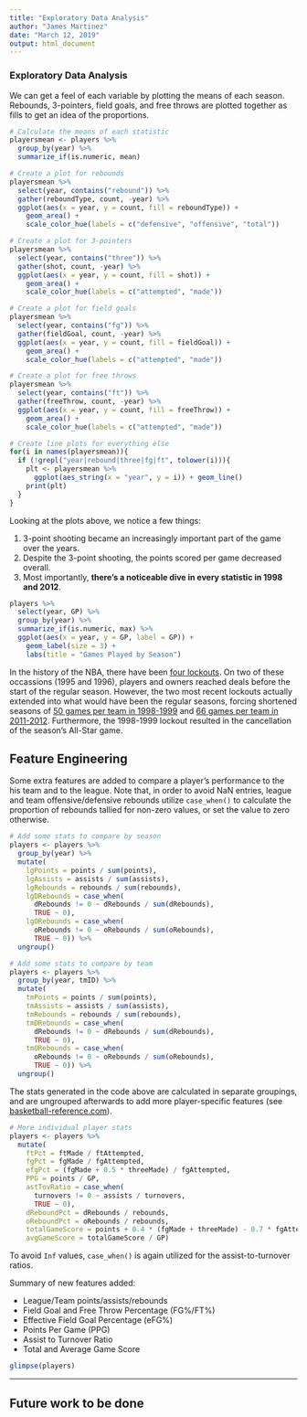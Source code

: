 ---
title: "Exploratory Data Analysis"
author: "James Martinez"
date: "March 12, 2019"
output: html_document
---

### Exploratory Data Analysis

We can get a feel of each variable by plotting the means of each season. Rebounds, 3-pointers, field goals, and free throws are plotted together as fills to get an idea of the proportions. 

```{r}
# Calculate the means of each statistic
playersmean <- players %>%
  group_by(year) %>% 
  summarize_if(is.numeric, mean)

# Create a plot for rebounds
playersmean %>% 
  select(year, contains("rebound")) %>% 
  gather(reboundType, count, -year) %>% 
  ggplot(aes(x = year, y = count, fill = reboundType)) + 
    geom_area() +
    scale_color_hue(labels = c("defensive", "offensive", "total"))

# Create a plot for 3-pointers
playersmean %>% 
  select(year, contains("three")) %>% 
  gather(shot, count, -year) %>% 
  ggplot(aes(x = year, y = count, fill = shot)) + 
    geom_area() +
    scale_color_hue(labels = c("attempted", "made"))

# Create a plot for field goals
playersmean %>% 
  select(year, contains("fg")) %>% 
  gather(fieldGoal, count, -year) %>% 
  ggplot(aes(x = year, y = count, fill = fieldGoal)) + 
    geom_area() +
    scale_color_hue(labels = c("attempted", "made"))

# Create a plot for free throws
playersmean %>% 
  select(year, contains("ft")) %>% 
  gather(freeThrow, count, -year) %>% 
  ggplot(aes(x = year, y = count, fill = freeThrow)) + 
    geom_area() +
    scale_color_hue(labels = c("attempted", "made"))

# Create line plots for everything else
for(i in names(playersmean)){
  if (!grepl("year|rebound|three|fg|ft", tolower(i))){
    plt <- playersmean %>% 
      ggplot(aes_string(x = "year", y = i)) + geom_line()
    print(plt)
  }
}

```

Looking at the plots above, we notice a few things:

1. 3-point shooting became an increasingly important part of the game over the years.
2. Despite the 3-point shooting, the points scored per game decreased overall.
3. Most importantly, **there's a noticeable dive in every statistic in 1998 and 2012**.


```{r}
players %>% 
  select(year, GP) %>% 
  group_by(year) %>% 
  summarize_if(is.numeric, max) %>% 
  ggplot(aes(x = year, y = GP, label = GP)) +
    geom_label(size = 3) +
    labs(title = "Games Played by Season")
```

In the history of the NBA, there have been [four lockouts](https://en.wikipedia.org/wiki/NBA_lockout). On two of these occassions (1995 and 1996), players and owners reached deals before the start of the regular season. However, the two most recent lockouts actually extended into what would have been the regular seasons, forcing shortened seasons of [50 games per team in 1998-1999](https://en.wikipedia.org/wiki/1998%E2%80%9399_NBA_lockout) and [66 games per team in 2011-2012](https://en.wikipedia.org/wiki/2011_NBA_lockout). Furthermore, the 1998-1999 lockout resulted in the cancellation of the season's All-Star game. 

## Feature Engineering

Some extra features are added to compare a player's performance to the his team and to the league. Note that, in order to avoid NaN entries, league and team offensive/defensive rebounds utilize `case_when()` to calculate the proportion of rebounds tallied for non-zero values, or set the value to zero otherwise.

```{r}
# Add some stats to compare by season
players <- players %>% 
  group_by(year) %>% 
  mutate(
    lgPoints = points / sum(points),
    lgAssists = assists / sum(assists),
    lgRebounds = rebounds / sum(rebounds),
    lgDRebounds = case_when(
      dRebounds != 0 ~ dRebounds / sum(dRebounds),
      TRUE ~ 0),
    lgORebounds = case_when(
      oRebounds != 0 ~ oRebounds / sum(oRebounds),
      TRUE ~ 0)) %>% 
  ungroup()

# Add some stats to compare by team
players <- players %>% 
  group_by(year, tmID) %>% 
  mutate(
    tmPoints = points / sum(points),
    tmAssists = assists / sum(assists),
    tmRebounds = rebounds / sum(rebounds),
    tmDRebounds = case_when(
      dRebounds != 0 ~ dRebounds / sum(dRebounds),
      TRUE ~ 0),
    tmORebounds = case_when(
      oRebounds != 0 ~ oRebounds / sum(oRebounds),
      TRUE ~ 0)) %>% 
  ungroup()
```

The stats generated in the code above are calculated in separate groupings, and are ungrouped afterwards to add more player-specific features (see [basketball-reference.com](https://www.basketball-reference.com/about/glossary.html#mp)). 

```{r}
# More individual player stats
players <- players %>% 
  mutate(
    ftPct = ftMade / ftAttempted,
    fgPct = fgMade / fgAttempted,
    efgPct = (fgMade + 0.5 * threeMade) / fgAttempted,
    PPG = points / GP,
    astTovRatio = case_when(
      turnovers != 0 ~ assists / turnovers,
      TRUE ~ 0),
    dReboundPct = dRebounds / rebounds,
    oReboundPct = oRebounds / rebounds,
    totalGameScore = points + 0.4 * (fgMade + threeMade) - 0.7 * fgAttempted - 0.4 * (ftAttempted - ftMade) + 0.7 * oRebounds + 0.3 * dRebounds + steals + 0.7 * assists + 0.7 * blocks - 0.4 * PF - turnovers,
    avgGameScore = totalGameScore / GP)
```

To avoid `Inf` values, `case_when()` is again utilized for the assist-to-turnover ratios.

Summary of new features added:

* League/Team points/assists/rebounds
* Field Goal and Free Throw Percentage (FG%/FT%)
* Effective Field Goal Percentage (eFG%)
* Points Per Game (PPG)
* Assist to Turnover Ratio
* Total and Average Game Score

```{r}
glimpse(players)
```

***

## Future work to be done

